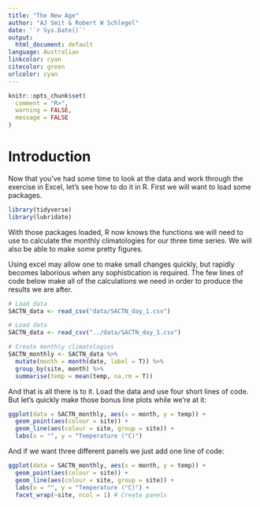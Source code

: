 ```yaml
---
title: "The New Age"
author: "AJ Smit & Robert W Schlegel"
date: '`r Sys.Date()`'
output:
  html_document: default
language: Australian
linkcolor: cyan
citecolor: green
urlcolor: cyan
---
```


```r
knitr::opts_chunk$set(
  comment = "R>", 
  warning = FALSE, 
  message = FALSE
)
```

# Introduction

Now that you've had some time to look at the data and work through the exercise in Excel, let's see how to do it in R. First we will want to load some packages.

```r
library(tidyverse)
library(lubridate)
```

With those packages loaded, R now knows the functions we will need to use to calculate the monthly climatologies for our three time series. We will also be able to make some pretty figures.

Using excel may allow one to make small changes quickly, but rapidly becomes laborious when any sophistication is required. The few lines of code below make all of the calculations we need in order to produce the results we are after.

```r
# Load data
SACTN_data <- read_csv("data/SACTN_day_1.csv")
```
```r
# Load data
SACTN_data <- read_csv("../data/SACTN_day_1.csv")
```

```r
# Create monthly climatologies
SACTN_monthly <- SACTN_data %>% 
  mutate(month = month(date, label = T)) %>% 
  group_by(site, month) %>% 
  summarise(temp = mean(temp, na.rm = T))
```

And that is all there is to it. Load the data and use four short lines of code. But let's quickly make those bonus line plots while we're at it:

```r
ggplot(data = SACTN_monthly, aes(x = month, y = temp)) +
  geom_point(aes(colour = site)) +
  geom_line(aes(colour = site, group = site)) +
  labs(x = "", y = "Temperature (°C)")
```

And if we want three different panels we just add one line of code:

```r
ggplot(data = SACTN_monthly, aes(x = month, y = temp)) +
  geom_point(aes(colour = site)) +
  geom_line(aes(colour = site, group = site)) +
  labs(x = "", y = "Temperature (°C)") +
  facet_wrap(~site, ncol = 1) # Create panels
```

